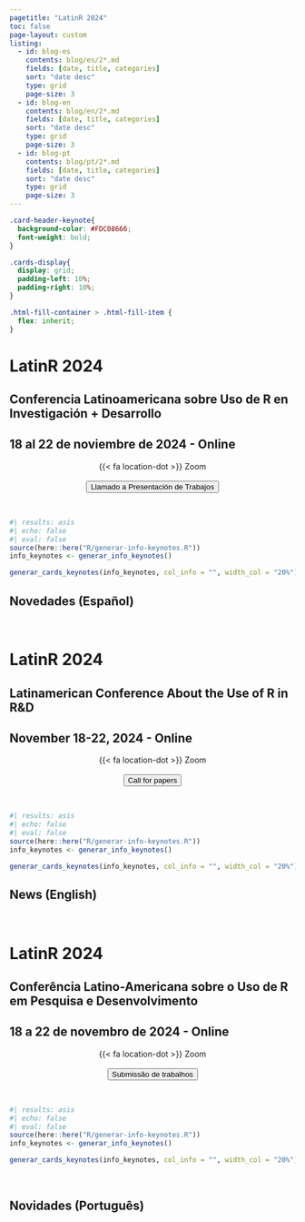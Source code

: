 ```yaml
---
pagetitle: "LatinR 2024"
toc: false
page-layout: custom
listing:
  - id: blog-es
    contents: blog/es/2*.md
    fields: [date, title, categories]
    sort: "date desc"
    type: grid
    page-size: 3
  - id: blog-en
    contents: blog/en/2*.md
    fields: [date, title, categories]
    sort: "date desc"
    type: grid
    page-size: 3
  - id: blog-pt
    contents: blog/pt/2*.md
    fields: [date, title, categories]
    sort: "date desc"
    type: grid
    page-size: 3        
---
```


```css
.card-header-keynote{
  background-color: #FDC08666;
  font-weight: bold;
}

.cards-display{
  display: grid;
  padding-left: 10%;
  padding-right: 10%;
}

.html-fill-container > .html-fill-item {
  flex: inherit;
}
```


::: {.content-visible when-profile="es"}
::: grid
::: {#banner .g-col-12}
# LatinR 2024

## Conferencia Latinoamericana sobre Uso de R en Investigación + Desarrollo

## 18 al 22 de noviembre de 2024 - Online

<center> {{< fa location-dot >}} Zoom </center>
<br>
</section>


<!-- <center><a href='cronograma/programa/preliminar.qmd'><button type="button" class="btn btn-light btn-lg">Programa</button></a></center> -->

<center><a href='blog/es/2024-07-09-presentacion-trabajos-2024.html'><button type="button" class="btn btn-light btn-lg">Llamado a Presentación de Trabajos</button></a></center>

<br>
:::
:::


<!-- ## Conferencistas -->

```r
#| results: asis
#| echo: false
#| eval: false
source(here::here("R/generar-info-keynotes.R"))
info_keynotes <- generar_info_keynotes()

generar_cards_keynotes(info_keynotes, col_info = "", width_col = "20%")

```

:::

## Novedades (Español)

::: {#blog-es}
:::
<br>



:::: {.content-visible when-profile="en"}
::: grid
::: {#banner .g-col-12}
# LatinR 2024

## Latinamerican Conference About the Use of R in R&D

## November 18-22, 2024 - Online

<center> {{< fa location-dot >}} Zoom </center>
<br>
</section>


<!-- <center><a href='cronograma/programa/preliminar.qmd'><button type="button" class="btn btn-light btn-lg">Program</button></a></center> -->

<center><a href='blog/en/2024-07-09-call-for-papers-2024.html'><button type="button" class="btn btn-light btn-lg">Call for papers</button></a></center>


<br>
:::
:::





<!-- ## Keynotes -->

```r
#| results: asis
#| echo: false
#| eval: false
source(here::here("R/generar-info-keynotes.R"))
info_keynotes <- generar_info_keynotes()

generar_cards_keynotes(info_keynotes, col_info = "", width_col = "20%")

```



::::

## News (English)

::: {#blog-en}
:::
<br>


:::: {.content-visible when-profile="pt"}
::: grid
::: {#banner .g-col-12}
# LatinR 2024

## Conferência Latino-Americana sobre o Uso de R em Pesquisa e Desenvolvimento

## 18 a 22 de novembro de 2024 - Online

<center> {{< fa location-dot >}} Zoom</center>
<br>
</section>


<!-- <center><a href='cronograma/programa/preliminar.qmd'><button type="button" class="btn btn-light btn-lg">Programação</button></a></center> -->

<center><a href='blog/pt/2024-07-09-apresentacao-trabalhos-2024.html'><button type="button" class="btn btn-light btn-lg">Submissão de trabalhos</button></a></center>


<br>
:::
:::



<!-- ## Palestrantes principais -->

```r
#| results: asis
#| echo: false
#| eval: false
source(here::here("R/generar-info-keynotes.R"))
info_keynotes <- generar_info_keynotes()

generar_cards_keynotes(info_keynotes, col_info = "", width_col = "20%")

```


:::

<br>

## Novidades (Português)

::: {#blog-pt}
:::

